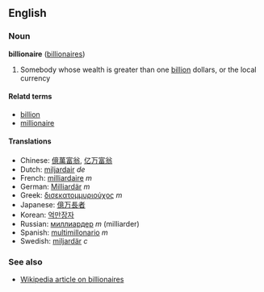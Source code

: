 ==English==
===Noun===
'''billionaire''' ([[billionaires]])

# Somebody whose wealth is greater than one [[billion]] dollars, or the local currency<!-- this probably depends on the value of the local currency -->

====Relatd terms====
*[[billion]]
*[[millionaire]]

====Translations====
*Chinese: [[億萬富翁]], [[亿万富翁]]
*Dutch: [[miljardair]] ''de''
*French: [[milliardaire]] ''m''
*German: [[Milliardär]] ''m''
*Greek: [[δισεκατομμυριούχος]] ''m''
*Japanese: [[億万長者]]
*Korean: [[억만장자]]
*Russian: [[миллиардер]] ''m'' (milliarder)
*Spanish: [[multimillonario]] ''m''<!-- multi- may depend on context and currency? -->
*Swedish: [[miljardär]] ''c''

===See also===
*[[w:billionaire|Wikipedia article on billionaires]]